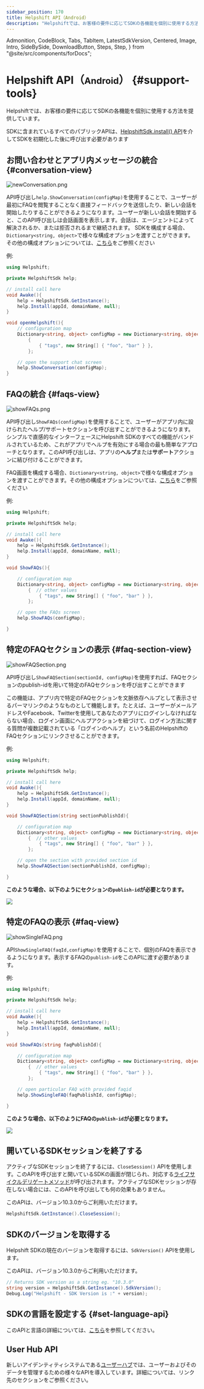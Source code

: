 ```yaml
---
sidebar_position: 170
title: Helpshift API（Android）
description: "Helpshiftでは、お客様の要件に応じてSDKの各機能を個別に使用する方法を提供しています。"
---
```


  Admonition,
  CodeBlock,
  Tabs,
  TabItem,
  LatestSdkVersion,
  Centered,
  Image,
  Intro,
  SideBySide,
  DownloadButton,
  Steps,
  Step,
} from "@site/src/components/forDocs";

# Helpshift API（<small>Android</small>） {#support-tools}

<Intro>

Helpshiftでは、お客様の要件に応じてSDKの各機能を個別に使用する方法を提供しています。

</Intro>

<Admonition type="info" title="注意">

SDKに含まれているすべてのパブリックAPIは、[HelpshiftSdk.install() API](/sdkx-unity/getting-started-android#initializing)を介してSDKを初期化した後に呼び出す必要があります

</Admonition>

## お問い合わせとアプリ内メッセージの統合 {#conversation-view}

<Centered width="major">

![newConversation.png](/static/books/sdkx_android/show_conversation.png "newConversation.png")

</Centered>

API呼び出し`help.ShowConversation(configMap)`を使用することで、ユーザーが最初にFAQを閲覧することなく直接フィードバックを送信したり、新しい会話を開始したりすることができるようになります。ユーザーが新しい会話を開始すると、このAPI呼び出しは会話画面を表示します。会話は、エージェントによって解決されるか、または拒否されるまで継続されます。
SDKを構成する場合、`Dictionary<string, object>`で様々な構成オプションを渡すことができます。その他の構成オプションについては、[こちら](/sdkx-unity/sdk-configuration-android)をご参照ください

例:

```csharp
using Helpshift;

private HelpshiftSdk help;

// install call here
void Awake(){
    help = HelpshiftSdk.GetInstance();
    help.Install(appId, domainName, null);
}

void openHelpshift(){
	// configuration map
	Dictionary<string, object> configMap = new Dictionary<string, object>
        {
            { "tags", new String[] { "foo", "bar" } },
        };

	// open the support chat screen
	help.ShowConversation(configMap);
}
```

## FAQの統合 {#faqs-view}

<Centered >

![showFAQs.png](/static/books/sdkx_android/show_faqs.png "showFAQs.png")

</Centered>

API呼び出し`ShowFAQs(configMap)`を使用することで、ユーザーがアプリ内に設けられたヘルプ/サポートセクションを呼び出すことができるようになります。シンプルで直感的なインターフェースにHelpshift SDKのすべての機能がバンドルされているため、これがアプリでヘルプを有効にする場合の最も簡単なアプローチとなります。このAPI呼び出しは、アプリの**ヘルプ**または**サポート**アクションに結び付けることができます。

FAQ画面を構成する場合、`Dictionary<string, object>`で様々な構成オプションを渡すことができます。その他の構成オプションについては、[こちら](/sdkx-unity/sdk-configuration-android)をご参照ください

例:

```csharp
using Helpshift;

private HelpshiftSdk help;

// install call here
void Awake(){
    help = HelpshiftSdk.GetInstance();
    help.Install(appId, domainName, null);
}

void ShowFAQs(){

    // configuration map
    Dictionary<string, object> configMap = new Dictionary<string, object>
        {  // other values
            { "tags", new String[] { "foo", "bar" } },
        };

    // open the FAQs screen
    help.ShowFAQs(configMap);

}
```

## 特定のFAQセクションの表示 {#faq-section-view}

<Centered >

![showFAQSection.png](/static/books/sdkx_android/show_section.png "showFAQSection.png")

</Centered>

API呼び出し`ShowFAQSection(sectionId, configMap)`を使用すれば、FAQセクションのpublish-idを用いて特定のFAQセクションを呼び出すことができます

この機能は、アプリ内で特定のFAQセクションを文脈依存ヘルプとして表示させるパーマリンクのようなものとして機能します。たとえば、ユーザーがメールアドレスやFacebook、Twitterを使用してあなたのアプリにログインしなければならない場合、ログイン画面にヘルプアクションを紐づけて、ログイン方法に関する質問が複数記載されている「ログインのヘルプ」という名前のHelpshiftのFAQセクションにリンクさせることができます。

例:

```csharp
using Helpshift;

private HelpshiftSdk help;

// install call here
void Awake(){
    help = HelpshiftSdk.GetInstance();
    help.Install(appId, domainName, null);
}

void ShowFAQSection(string sectionPublishId){

    // configuration map
    Dictionary<string, object> configMap = new Dictionary<string, object>
        {  // other values
            { "tags", new String[] { "foo", "bar" } },
        };

    // open the section with provided section id
    help.ShowFAQSection(sectionPublishId, configMap);

}
```

**このような場合、以下のようにセクションの`publish-id`が必要となります。**

<Image src="/static/books/misc/section-publish-id.png" width="full" />

## 特定のFAQの表示 {#faq-view}

<Centered >

![showSingleFAQ.png](/static/books/sdkx_android/show_single_faq.png "showSingleFAQ.png")

</Centered>

API`ShowSingleFAQ(faqId,configMap)`を使用することで、個別のFAQを表示できるようになります。表示するFAQの`publish-id`をこのAPIに渡す必要があります。

例:

```csharp
using Helpshift;

private HelpshiftSdk help;

// install call here
void Awake(){
    help = HelpshiftSdk.GetInstance();
    help.Install(appId, domainName, null);
}

void ShowFAQs(string faqPublishId){

    // configuration map
    Dictionary<string, object> configMap = new Dictionary<string, object>
        {  // other values
            { "tags", new String[] { "foo", "bar" } },
        };

    // open particular FAQ with provided faqid
    help.ShowSingleFAQ(faqPublishId, configMap);

}
```

**このような場合、以下のようにFAQの`publish-id`が必要となります。**

<Image src="/static/books/misc/faq-publish-id.png" width="full" />

## 開いているSDKセッションを終了する

アクティブなSDKセッションを終了するには、`CloseSession()` APIを使用します。このAPIを呼び出すと開いているSDKの画面が閉じられ、対応する[ライフサイクルデリゲートメソッド](/sdkx-unity/delegates-android/#session-delegates)が呼び出されます。アクティブなSDKセッションが存在しない場合には、このAPIを呼び出しても何の効果もありません。

<Admonition type="info" title="注意">

このAPIは、バージョン10.3.0からご利用いただけます。

</Admonition>

```csharp
HelpshiftSdk.GetInstance().CloseSession();
```

## SDKのバージョンを取得する

Helpshift SDKの現在のバージョンを取得するには、`SdkVersion()` APIを使用します。

<Admonition type="info" title="注意">

このAPIは、バージョン10.3.0からご利用いただけます。

</Admonition>

```csharp
// Returns SDK version as a string eg. "10.3.0"
string version = HelpshiftSdk.GetInstance().SdkVersion();
Debug.Log("Helpshift - SDK Version is :" + version);
```

## SDKの言語を設定する {#set-language-api}

このAPIと言語の詳細については、[こちら](/sdkx-unity/i18n-android/)を参照してください。

## User Hub API
新しいアイデンティティシステムである[ユーザーハブ](/sdkx-unity/identity-user-hub-android/)では、ユーザーおよびそのデータを管理するための様々なAPIを導入しています。詳細については、リンク先のセクションをご参照ください。

